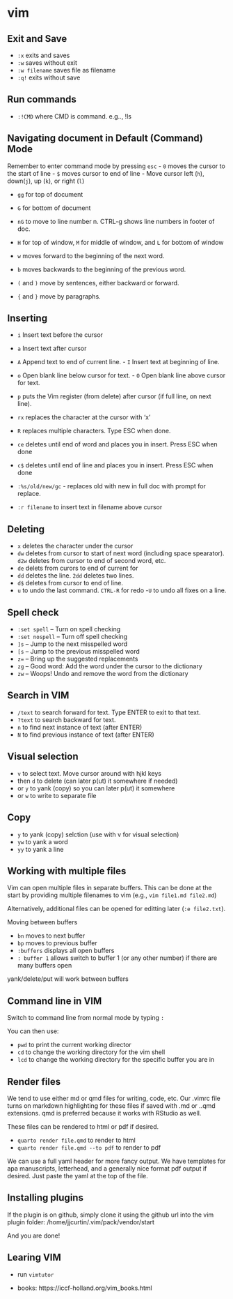 # vim

## Exit and Save

- `:x` exits and saves
- `:w` saves without exit
- `:w filename` saves file as filename
- `:q!` exits without save

## Run commands
 - `:!CMD` where CMD is command.  e.g.., !ls

## Navigating document in Default (Command) Mode

Remember to enter command mode by pressing `esc`
- `0` moves the cursor to the start of line
- `$` moves cursor to end of line
- Move cursor left (`h`), down(`j`), up (`k`), or right (`l`)

- `gg` for top of document 
- `G` for bottom of document
- `nG` to move to line number n.  CTRL-g shows line numbers in footer of doc.
- `H` for top of window, `M` for middle of window, and `L` for bottom of window

- `w` moves forward to the beginning of the next word.
- `b` moves backwards to the beginning of the previous word.
- `(` and `)` move by sentences, either backward or forward.
- `{` and `}` move by paragraphs.

## Inserting

- `i` Insert text before the cursor
- `a` Insert text after cursor
- `A`  Append text to end of current line.  - `I` Insert text at beginning of line.
- `o` Open blank line below cursor for text.  - `O` Open blank line above cursor for text.
- `p` puts the Vim register (from delete) after cursor (if full line, on next line).
- `rx` replaces the character at the cursor with 'x'
- `R` replaces multiple characters.  Type ESC when done.
- `ce` deletes until end of word and places you in insert.  Press ESC when done
- `c$` deletes until end of line and  places you in insert.  Press ESC when done
- `:%s/old/new/gc` - replaces old with new in full doc with prompt for replace.

- `:r filename` to insert text in filename above cursor

## Deleting
- `x` deletes the character under the cursor
- `dw` deletes from cursor to start of next word (including space spearator). `d2w` deletes from cursor to end of second word, etc.
- `de` delets from curors to end of current for
- `dd` deletes the line.  `2dd` deletes two lines.
- `d$` deletes from cursor to end of line.
- `u` to undo the last command. `CTRL-R` for redo
-`U` to undo all fixes on a line.


## Spell check

- `:set spell` – Turn on spell checking
- `:set nospell` – Turn off spell checking
- `]s` – Jump to the next misspelled word
- `[s` – Jump to the previous misspelled word
- `z=` – Bring up the suggested replacements
- `zg` – Good word: Add the word under the cursor to the dictionary
- `zw` – Woops! Undo and remove the word from the dictionary

## Search in VIM

- `/text` to search forward for text.  Type ENTER to exit to that text.
- `?text` to search backward for text. 
- `n` to find next instance of text (after ENTER)
- `N` to find previous instance of text (after ENTER)

## Visual selection

- `v` to select text.  Move cursor around with hjkl keys
- then `d` to delete (can later p(ut) it somewhere if needed)
- or `y` to yank (copy) so you can later p(ut) it somewhere
- or `w` to write to separate file 

## Copy

- `y` to yank (copy) selction (use with v for visual selection)
- `yw` to yank a word
- `yy` to yank a line

## Working with multiple files

Vim can open multiple files in separate buffers.  This can be done at the start by providing multiple filenames to vim (e.g., `vim file1.md file2.md`)

Alternatively, additional files can be opened for editting later (`:e file2.txt`).

Moving between buffers

- `bn` moves to next buffer
- `bp` moves to previous buffer
- `:buffers` displays all open buffers
- `: buffer 1` allows switch to buffer 1 (or any other number) if there are many buffers open

yank/delete/put will work between buffers

## Command line in VIM

Switch to command line from normal mode by typing `:`

You can then use:

- `pwd` to print the current working director
- `cd` to change the working directory for the vim shell
- `lcd` to change the working directory for the specific buffer you are in

## Render files

We tend to use either md or qmd files for writing, code, etc.  Our .vimrc file turns on markdown highlighting for these files if saved with .md or ..qmd extensions.  qmd is preferred because it works with RStudio as well.

These files can be rendered to html or pdf if desired.

- `quarto render file.qmd` to render to html
- `quarto render file.qmd --to pdf` to render to pdf

We can use a full yaml header for more fancy output.   We have templates for apa manuscripts, letterhead, and a generally nice format pdf output if desired.  Just paste the yaml at the top of the file.

## Installing plugins
If the plugin is on github, simply clone it using the github url into the vim plugin
folder: /home/jjcurtin/.vim/pack/vendor/start

And you are done!


## Learing VIM

- run `vimtutor`

- books: https://iccf-holland.org/vim_books.html
